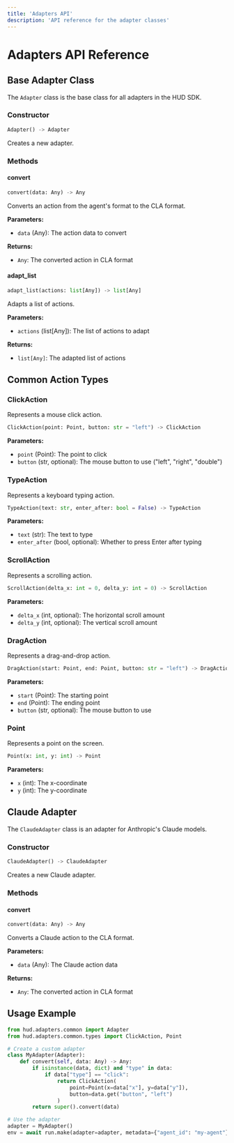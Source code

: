 ```yaml
---
title: 'Adapters API'
description: 'API reference for the adapter classes'
---
```


# Adapters API Reference

## Base Adapter Class

The `Adapter` class is the base class for all adapters in the HUD SDK.

### Constructor

```python
Adapter() -> Adapter
```

Creates a new adapter.

### Methods

#### convert

```python
convert(data: Any) -> Any
```

Converts an action from the agent's format to the CLA format.

**Parameters:**
- `data` (Any): The action data to convert

**Returns:**
- `Any`: The converted action in CLA format

#### adapt_list

```python
adapt_list(actions: list[Any]) -> list[Any]
```

Adapts a list of actions.

**Parameters:**
- `actions` (list[Any]): The list of actions to adapt

**Returns:**
- `list[Any]`: The adapted list of actions

## Common Action Types

### ClickAction

Represents a mouse click action.

```python
ClickAction(point: Point, button: str = "left") -> ClickAction
```

**Parameters:**
- `point` (Point): The point to click
- `button` (str, optional): The mouse button to use ("left", "right", "double")

### TypeAction

Represents a keyboard typing action.

```python
TypeAction(text: str, enter_after: bool = False) -> TypeAction
```

**Parameters:**
- `text` (str): The text to type
- `enter_after` (bool, optional): Whether to press Enter after typing

### ScrollAction

Represents a scrolling action.

```python
ScrollAction(delta_x: int = 0, delta_y: int = 0) -> ScrollAction
```

**Parameters:**
- `delta_x` (int, optional): The horizontal scroll amount
- `delta_y` (int, optional): The vertical scroll amount

### DragAction

Represents a drag-and-drop action.

```python
DragAction(start: Point, end: Point, button: str = "left") -> DragAction
```

**Parameters:**
- `start` (Point): The starting point
- `end` (Point): The ending point
- `button` (str, optional): The mouse button to use

### Point

Represents a point on the screen.

```python
Point(x: int, y: int) -> Point
```

**Parameters:**
- `x` (int): The x-coordinate
- `y` (int): The y-coordinate

## Claude Adapter

The `ClaudeAdapter` class is an adapter for Anthropic's Claude models.

### Constructor

```python
ClaudeAdapter() -> ClaudeAdapter
```

Creates a new Claude adapter.

### Methods

#### convert

```python
convert(data: Any) -> Any
```

Converts a Claude action to the CLA format.

**Parameters:**
- `data` (Any): The Claude action data

**Returns:**
- `Any`: The converted action in CLA format

## Usage Example

```python
from hud.adapters.common import Adapter
from hud.adapters.common.types import ClickAction, Point

# Create a custom adapter
class MyAdapter(Adapter):
    def convert(self, data: Any) -> Any:
        if isinstance(data, dict) and "type" in data:
            if data["type"] == "click":
                return ClickAction(
                    point=Point(x=data["x"], y=data["y"]),
                    button=data.get("button", "left")
                )
        return super().convert(data)

# Use the adapter
adapter = MyAdapter()
env = await run.make(adapter=adapter, metadata={"agent_id": "my-agent"})
``` 